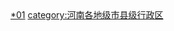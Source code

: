 <br>{{hideh
|Head = 鹤壁各区县所辖乡镇与街道
|FrameStyle   = border:solid 1px #000080;
|HeadStyle    = text-align:left;background:transparent;
|ContentStyle = background: #99CCFF;
}}
{{鹤壁市淇滨区行政区划|state=expanded}}
{{鹤壁市山城区行政区划|state=expanded}}
{{鹤壁市鹤山区行政区划|state=expanded}}
{{浚县行政区划|state=expanded}}
{{淇县行政区划|state=expanded}}
{{hidef}}<br>
{{catmore|鹤壁市|河南省鹤壁市}}
[[category:鹤壁行政区划|*01]]
[[category:河南各地级市县级行政区|category:河南各地级市县级行政区]]